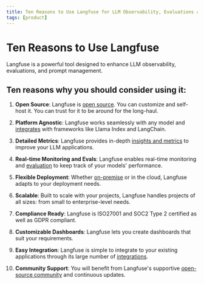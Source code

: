 ```yaml
---
title: Ten Reasons to Use Langfuse for LLM Observability, Evaluations and Promp Management
tags: [product]
---
```


# Ten Reasons to Use Langfuse

Langfuse is a powerful tool designed to enhance LLM observability, evaluations, and prompt management.

## Ten reasons why you should consider using it:

1. **Open Source**: Langfuse is [open source](/docs/open-source). You can customize and self-host it. You can trust for it to be around for the long-haul.

2. **Platform Agnostic**: Langfuse works seamlessly with any model and [integrates](/docs/integrations) with frameworks like Llama Index and LangChain.

3. **Detailed Metrics**: Langfuse provides in-depth [insights and metrics](/docs/analytics/overview) to improve your LLM applications.

4. **Real-time Monitoring and Evals**: Langfuse enables real-time monitoring and [evaluation](/docs/scores/overview) to keep track of your models' performance.

5. **Flexible Deployment**: Whether [on-premise](/self-hosting) or in the cloud, Langfuse adapts to your deployment needs.

6. **Scalable**: Built to scale with your projects, Langfuse handles projects of all sizes: from small to enterprise-level needs.

7. **Compliance Ready**: Langfuse is ISO27001 and SOC2 Type 2 certified as well as GDPR compliant.

8. **Customizable Dashboards**: Langfuse lets you create dashboards that suit your requirements.

9. **Easy Integration**: Langfuse is simple to integrate to your existing applications through its large number of [integrations](/docs/integrations).

10. **Community Support**: You will benefit from Langfuse's supportive [open-source community](/support) and continuous updates.


<GitHubStarCTA />
